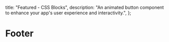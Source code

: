   title: "Featured - CSS Blocks",
  description:
    "An animated button component to enhance your app's user experience and interactivity.",
};


# Footer


<BlockDisplay />

